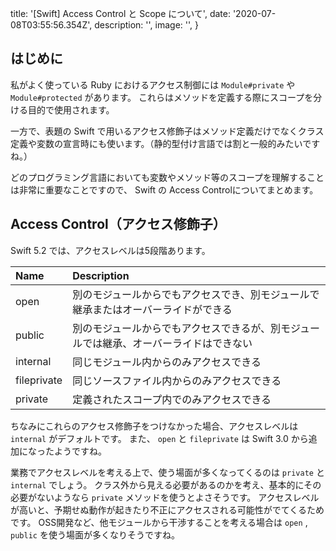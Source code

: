 
  title: '[Swift] Access Control と Scope について',
  date: '2020-07-08T03:55:56.354Z',
  description: '',
  image: '',
}

## はじめに

私がよく使っている Ruby におけるアクセス制御には `Module#private` や `Module#protected` があります。
これらはメソッドを定義する際にスコープを分ける目的で使用されます。

一方で、表題の Swift で用いるアクセス修飾子はメソッド定義だけでなくクラス定義や変数の宣言時にも使います。（静的型付け言語では割と一般的みたいですね。）

どのプログラミング言語においても変数やメソッド等のスコープを理解することは非常に重要なことですので、 Swift の Access Controlについてまとめます。

## Access Control（アクセス修飾子）

Swift 5.2 では、アクセスレベルは5段階あります。

| Name | Description |
|:---|:---|
| open | 別のモジュールからでもアクセスでき、別モジュールで継承またはオーバーライドができる |
| public |  別のモジュールからでもアクセスできるが、別モジュールでは継承、オーバーライドはできない |
| internal | 同じモジュール内からのみアクセスできる |
| fileprivate | 同じソースファイル内からのみアクセスできる |
| private | 定義されたスコープ内でのみアクセスできる |

ちなみにこれらのアクセス修飾子をつけなかった場合、アクセスレベルは `internal` がデフォルトです。
また、 `open` と `fileprivate` は Swift 3.0 から追加になったようですね。

業務でアクセスレベルを考える上で、使う場面が多くなってくるのは `private` と `internal` でしょう。
クラス外から見える必要があるのかを考え、基本的にその必要がないようなら `private` メソッドを使うとよさそうです。
アクセスレベルが高いと、予期せぬ動作が起きたり不正にアクセスされる可能性がでてくるためです。
OSS開発など、他モジュールから干渉することを考える場合は `open` , `public` を使う場面が多くなりそうですね。



